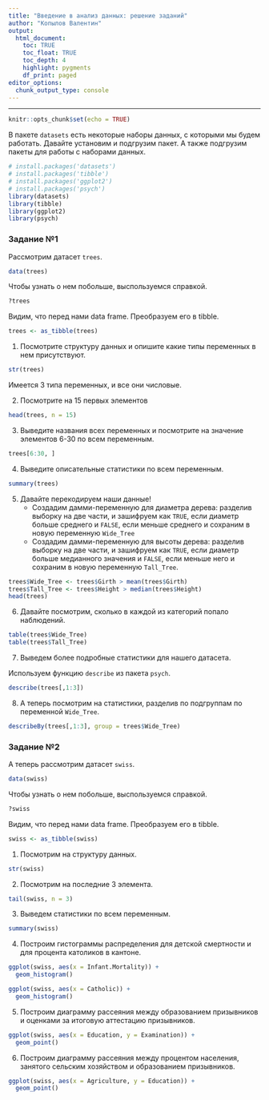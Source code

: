```yaml
---
title: "Введение в анализ данных: решение заданий"
author: "Копылов Валентин"
output: 
  html_document:
    toc: TRUE
    toc_float: TRUE
    toc_depth: 4
    highlight: pygments
    df_print: paged
editor_options: 
  chunk_output_type: console
---
```

---
```r
knitr::opts_chunk$set(echo = TRUE)
```

В пакете `datasets` есть некоторые наборы данных, с которыми мы будем работать. Давайте установим и подгрузим пакет. А также подгрузим пакеты для работы с наборами данных.

```r
# install.packages('datasets')
# install.packages('tibble')
# install.packages('ggplot2')
# install.packages('psych')
library(datasets)
library(tibble)
library(ggplot2)
library(psych)
```

### Задание №1

Рассмотрим датасет `trees`.

```r
data(trees)
```

Чтобы узнать о нем побольше, выспользуемся справкой.

```r
?trees
```

Видим, что перед нами data frame. Преобразуем его в tibble.

```r
trees <- as_tibble(trees)
```

1. Посмотрите структуру данных и опишите какие типы переменных в нем присутствуют.

```r
str(trees)
```

Имеется 3 типа переменных, и все они числовые.

2. Посмотрите на 15 первых элементов

```r
head(trees, n = 15)
```

3. Выведите названия всех переменных и посмотрите на значение элементов 6-30 по всем переменным.

```r
trees[6:30, ]
```

4. Выведите описательные статистики по всем переменным.

```r
summary(trees)
```

5. Давайте перекодируем наши данные! 
    + Cоздадим дамми-переменную для диаметра дерева: разделив выборку на две части, и зашифруем как `TRUE`, если диаметр больше среднего и `FALSE`, если меньше среднего и сохраним в новую переменную `Wide_Tree`
    + Cоздадим дамми-переменную для высоты дерева: разделив выборку на две части, и зашифруем как `TRUE`, если диаметр больше медианного значения и `FALSE`, если меньше него и сохраним в новую переменную `Tall_Tree`.
    
```r
trees$Wide_Tree <- trees$Girth > mean(trees$Girth)
trees$Tall_Tree <- trees$Height > median(trees$Height)
head(trees)
```

6. Давайте посмотрим, сколько в каждой из категорий попало наблюдений.

```r
table(trees$Wide_Tree)
table(trees$Tall_Tree)
```

7. Выведем более подробные статистики для нашего датасета.

Используем функцию `describe` из пакета `psych`.

```r
describe(trees[,1:3])
```

8. А теперь посмотрим на статистики, разделив по подгруппам по переменной `Wide_Tree`.

```r
describeBy(trees[,1:3], group = trees$Wide_Tree)
```

### Задание №2

А теперь рассмотрим датасет `swiss`.

```r
data(swiss)
```

Чтобы узнать о нем побольше, выспользуемся справкой.

```r
?swiss
```

Видим, что перед нами data frame. Преобразуем его в tibble.

```r
swiss <- as_tibble(swiss)
```

1. Посмотрим на структуру данных.

```r
str(swiss)
```

2. Посмотрим на последние 3 элемента.

```r
tail(swiss, n = 3)
```

3. Выведем статистики по всем переменным.

```r
summary(swiss)
```

4. Построим гистограммы распределения для детской смертности и для процента католиков в кантоне.

```r
ggplot(swiss, aes(x = Infant.Mortality)) +
  geom_histogram()
```

```r
ggplot(swiss, aes(x = Catholic)) +
  geom_histogram()
```

5. Построим диаграмму рассеяния между образованием призывников и оценками за итоговую аттестацию призывников.

```r
ggplot(swiss, aes(x = Education, y = Examination)) +
  geom_point()
```

6. Построим диаграмму рассеяния между процентом населения, занятого сельским хозяйством и образованием призывников.

```r
ggplot(swiss, aes(x = Agriculture, y = Education)) +
  geom_point()
```